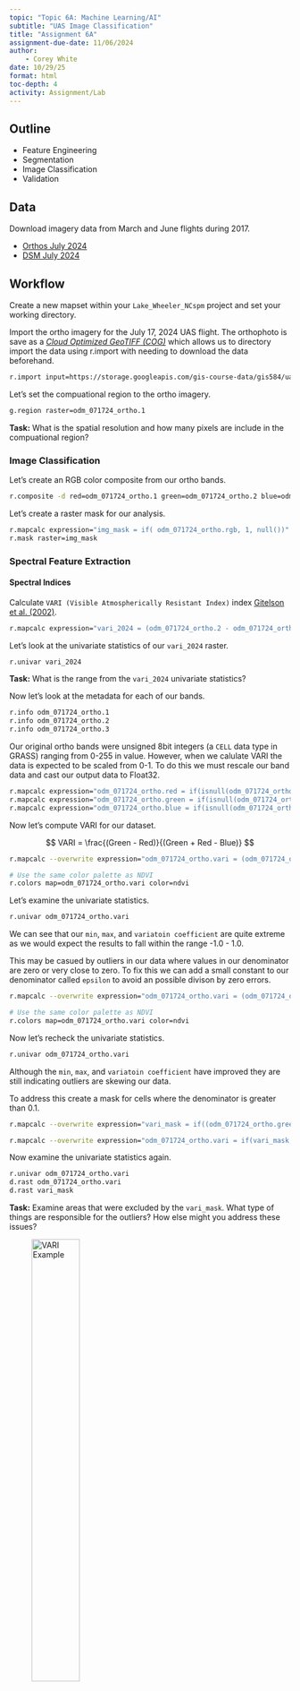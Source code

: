 ```yaml
---
topic: "Topic 6A: Machine Learning/AI"
subtitle: "UAS Image Classification"
title: "Assignment 6A"
assignment-due-date: 11/06/2024
author:
    - Corey White
date: 10/29/25
format: html
toc-depth: 4
activity: Assignment/Lab
---
```


## Outline

<!-- - Visual Change
- Binary Change -->
- Feature Engineering
- Segmentation
- Image Classification
- Validation

## Data

Download imagery data from March and June flights during 2017.

<!-- - [Orthos June 2017]({{< var data.lake_wheeler_flight_Jun_2017_orthos >}}) -->
- [Orthos July 2024]({{< var data.lake_wheeler_flight_July_17_2024_orthophoto >}})
- [DSM July 2024]({{< var data.lake_wheeler_flight_July_17_2024_dsm >}})

## Workflow

Create a new mapset within your `Lake_Wheeler_NCspm` project and set your working directory.

Import the ortho imagery for the July 17, 2024 UAS flight. The orthophoto is save as a [*Cloud Optimized GeoTIFF (COG)*](http://cogeo.org/) which allows us to directory import the data using r.import with needing to download the data beforehand.

```bash
r.import input=https://storage.googleapis.com/gis-course-data/gis584/uas-flight-data/Lake%20Wheeler%20-%20NCSU/071724/odm_orthophoto.tif resample=nearest output=odm_071724_ortho
```

Let's set the compuational region to the ortho imagery.

```bash
g.region raster=odm_071724_ortho.1
```

:::{.callout-important}
**Task:** What is the spatial resolution and how many pixels are include in the compuational region?
:::

<!-- ### Find overlaping areas

```bash
  r.series input="ortho_2017_06_02,ortho_2017_06_02" output="series_count" method=count
``` -->

<!-- :::{.callout-important}
**Task:** Create a raster mask using raster algebra (`r.mapcalc`) to generate a raster where if both rasters overlap set the new raster to equal `1` else `null`.
::: -->

<!-- ### Visual Change Detection

Map Swipe Tool `File -> Map Swipe` select your top left raster map and bottom/right raster map and press `OK`. Use the slider to examine the differences between to two dates. -->

<!-- :::{.callout-important}
**Task:** Describe the difference you see between the two dates.
::: -->

<!-- ### Binary Change Detection -->

<!-- ### Image differencing

```bash
r.mapcalc expression=rgb_diff = ortho_2017_03_29  -  ortho_2017_06_02
r.colors -e map=rgb_diff color=bcyr
``` -->

### Image Classification

Let's create an RGB color composite from our ortho bands.

```bash
r.composite -d red=odm_071724_ortho.1 green=odm_071724_ortho.2 blue=odm_071724_ortho.3 output=odm_071724_ortho.rgb
```

Let's create a raster mask for our analysis.

```bash
r.mapcalc expression="img_mask = if( odm_071724_ortho.rgb, 1, null())"
r.mask raster=img_mask
```

### Spectral Feature Extraction

#### Spectral Indices

Calculate `VARI (Visible Atmospherically Resistant Index)` index [Gitelson et al. (2002)](https://digitalcommons.unl.edu/cgi/viewcontent.cgi?article=1151&context=natrespapers).

```bash
r.mapcalc expression="vari_2024 = (odm_071724_ortho.2 - odm_071724_ortho.1) / (odm_071724_ortho.2 + odm_071724_ortho.1 - odm_071724_ortho.3)"
```

Let's look at the univariate statistics of our `vari_2024` raster.

```bash
r.univar vari_2024
```

:::{.callout-important}
**Task:** What is the range from the `vari_2024` univariate statistics?
:::

Now let's look at the metadata for each of our bands.

```bash
r.info odm_071724_ortho.1
r.info odm_071724_ortho.2
r.info odm_071724_ortho.3
```

Our original ortho bands were unsigned 8bit integers (a `CELL` data type in GRASS) ranging from 0-255 in value. However, when we calulate VARI the data is expected to be scaled from 0-1. To do this we must rescale our band data and cast our output data to Float32.

```bash
r.mapcalc expression="odm_071724_ortho.red = if(isnull(odm_071724_ortho.1), null(), float(odm_071724_ortho.1) / 255.0)"
r.mapcalc expression="odm_071724_ortho.green = if(isnull(odm_071724_ortho.2), null(), float(odm_071724_ortho.2) / 255.0)"
r.mapcalc expression="odm_071724_ortho.blue = if(isnull(odm_071724_ortho.3), null(), float(odm_071724_ortho.3) / 255.0)"
```

Now let's compute VARI for our dataset.

$$
VARI = \frac{(Green - Red)}{(Green + Red - Blue)}
$$

```bash
r.mapcalc --overwrite expression="odm_071724_ortho.vari = (odm_071724_ortho.green - odm_071724_ortho.red) / (odm_071724_ortho.green + odm_071724_ortho.red - odm_071724_ortho.blue)"

# Use the same color palette as NDVI
r.colors map=odm_071724_ortho.vari color=ndvi
```

Let's examine the univariate statistics.

```bash
r.univar odm_071724_ortho.vari
```

We can see that our `min`, `max`, and `variatoin coefficient` are quite extreme as we would expect the results to fall within the range -1.0 - 1.0.

This may be casued by outliers in our data where values in our denominator are zero or very close to zero. To fix this we can add a small constant to our denominator called `epsilon` to avoid an possible divison by zero errors.

```bash
r.mapcalc --overwrite expression="odm_071724_ortho.vari = (odm_071724_ortho.green - odm_071724_ortho.red) / (odm_071724_ortho.green + odm_071724_ortho.red - odm_071724_ortho.blue + 0.01)"

# Use the same color palette as NDVI
r.colors map=odm_071724_ortho.vari color=ndvi
```

Now let's recheck the univariate statistics.

```bash
r.univar odm_071724_ortho.vari
```

Although the `min`, `max`, and `variatoin coefficient` have improved they are still indicating outliers are skewing our data.

To address this create a mask for cells where the denominator is greater than 0.1. 

```bash
r.mapcalc --overwrite expression="vari_mask = if((odm_071724_ortho.green + odm_071724_ortho.red - odm_071724_ortho.blue) > 0.3, 1, null())"

r.mapcalc --overwrite expression="odm_071724_ortho.vari = if(vari_mask, (odm_071724_ortho.green - odm_071724_ortho.red) / (odm_071724_ortho.green + odm_071724_ortho.red - odm_071724_ortho.blue), null())"
```

Now examine the univariate statistics again.

```bash
r.univar odm_071724_ortho.vari
d.rast odm_071724_ortho.vari
d.rast vari_mask
```

:::{.callout-important}
**Task:** Examine areas that were excluded by the `vari_mask`. What type of things are responsible for the outliers? How else might you address these issues?
:::


![VARI Example](../images/lake_wheeler_vari.png){width=45%}

#### Low Pass Filters

We will now compute a *smooth* layer to remove noise from our data with the [r.neighbors](https://grass.osgeo.org/grass84/manuals/r.neighbors.html) tool. To do this we will compute the mean value for each pixel using a 27x27 moving window.

```bash
r.neighbors input=odm_071724_ortho.red size=27 method=average output=odm_071724_ortho.red.27x27mean
```

![27x27 Moving Window Mean](../images/low_pass_filter_mean_moving_window_red.png){width=45%}

#### High Pass Filters

We will now create a layer to define our edges using the `zero-crossings` edge detection method implemented as [i.zc](https://grass.osgeo.org/grass-stable/manuals/i.zc.html) in GRASS GIS.

```bash
i.zc --overwrite input=odm_071724_ortho.green output=odm_071724_ortho.green.zc threshold=0.5
```

```bash
r.neighbors -c input=odm_071724_ortho.green size=7 method=variance output=odm_071724_ortho.green.7x7variance
```

![](../images/high_pass_filter_variance_moving_window_green.png){width=40%}
![](../images/high_pass_filter_variance_moving_window_green2.png){width=40%}

:::{.callout-important}
**Task:** Find a nice color scheme to display `odm_071724_ortho.green.7x7variance` and describe what information can be derived from the map.
:::
<!-- ```bash
r.neighbors -c input=odm_071724_ortho.green size=7 method=range output=odm_071724_ortho.green.range
``` -->

<!-- ```bash
r.neighbors -c input=odm_071724_dsm size=3 method=range output=odm_071724_dsm.3x3range
r.neighbors -c input=odm_071724_dsm size=3 method=stddev output=odm_071724_dsm.3x3stddev
r.neighbors -c input=odm_071724_dsm size=3 method=maximum output=odm_071724_dsm.3x3maximum
``` -->

#### Texture Features

Now we will calcuate the texture features Angular Second Moment (asm), Correlation (corr), and Contrast (con)
 for our green band using [r.texture](https://grass.osgeo.org/grass-stable/manuals/r.texture.html) which implements Haralick et al. (1973) Grey level co-occurrence matrix (GLCM).



```bash
r.texture odm_071724_ortho.green output=odm_071724_ortho.green_texture method="asm,contrast,corr" -s
```

![Angular Second Moment](../images/glcm_asm45.png){width=25%}
![Correlation](../images/glcm_cor45.png){width=25%}
![Contrast](../images/glcm_contr45.png){width=25%}

### Topographic Features Extraction

Not all features need to come from spectal data! You can use data from the DSM to provide more data when training your classification model.

To start import the DSM data from the July, 2024 flight.

```bash
r.import resample=bilinear extent=region input=https://storage.googleapis.com/gis-course-data/gis584/uas-flight-data/Lake%20Wheeler%20-%20NCSU/071724/dsm.tif output=odm_071724_dsm

# (Optional) Set the color table and create a relief map for viusalization
r.colors map=odm_071724_dsm color=elevation
r.relief input=odm_071724_dsm output=dsm_relief
```

#### Slope and Aspect

Calculate slope and aspect using [r.slope.aspect](https://grass.osgeo.org/grass-stable/manuals/r.slope.aspect.html)

```bash
r.slope.aspect elevation=odm_071724_dsm slope=odm_071724_slope aspect=odm_071724_aspect pcurvature=odm_071724_pcurv tcurvature=odm_071724_tcurv
```

#### Terrain Forms

Now derive terrain forms form the the DSM using [r.geomorphon](https://grass.osgeo.org/grass-stable/manuals/r.geomorphon.html).

```bash
r.geomorphon elevation=odm_071724_dsm forms=geomorphon search=3 skip=0 flat=1 dist=0
```

### Create Imagery Group

GRASS GIS uses imagery groups ([i.group](https://grass.osgeo.org/grass84/manuals/i.group.html)) to manage imagery data.

Let's start by creating a new imagery group called `rgb_group` with the subgroup `rgb_group` and add the red, green, and blue bands to the group/subgroup.

```bash
i.group group=rgb_group subgroup=rgb_group input=odm_071724_ortho.red,odm_071724_ortho.green,odm_071724_ortho.blue
```

You can now check that it worked by viewing which rasters are in the group (`rgb_group`) and subgroup (`rgb_group`).

```bash
i.group -l group=rgb_group subgroup=rgb_group
```

Let's now add some of our other derived features to the group (`analysis_bands`) in a new subgroup called `analysis_bands`.

```bash
i.group group=analysis_bands subgroup=analysis_bands input=odm_071724_ortho.vari,odm_071724_ortho.blue,odm_071724_ortho.red.27x27mean,odm_071724_dsm,odm_071724_slope,odm_071724_aspect,geomorphon,odm_071724_ortho.green.7x7variance
```

### Image Segmentation

Install [i.superpixels.slic](https://grass.osgeo.org/grass-stable/manuals/addons/i.superpixels.slic.html) GRASS Addon using the `g.extension` command.

```bash
g.extension i.superpixels.slic
```

Let's see if we can segment the fields.

```bash
i.superpixels.slic input=rgb_group output=superpixels num_pixels=10000
r.to.vect input=superpixels output=superpixels type=area
```

We can now evaluate our segments statistics.

For example we can calculate the mean VARI value for each vector segment.

:::{.callout-caution}
If you run this command as givin it will take a long time to run. Try to reduce the number of segments to speed things up.
:::

```bash
v.rast.stats map=superpixels_analy raster=odm_071724_ortho.vari column_prefix=vari method=average
```

Let's see if we can improve our segmentation to capture individual crops in the field.

```bash
i.superpixels.slic input=analysis_bands output=superpixels_analysis step=7 compactness=0.8 minsize=15 memory=2000
```

For our object based classification we will use [i.segment.stats](https://grass.osgeo.org/grass-stable/manuals/addons/i.segment.stats.html) to generate multiple statistics about our segments at once.

To do this we must first install [i.segment.stats](https://grass.osgeo.org/grass-stable/manuals/addons/i.segment.stats.html).

```bash
g.extension i.segment.stats
```

Compute the mean, standard deviation, and sum for each feature per segment. We also compute details about the geomertry of each segment such as the area, perimeter, and compactness.   

:::{.callout-caution}
If you run this command as givin it will take a long time to run. Try to reduce the number of segments to speed things up.
:::

```bash
i.segment.stats map=superpixels rasters=odm_071724_ortho.red,odm_071724_ortho.green,odm_071724_ortho.blue raster_statistics="mean,stddev,sum" vectormap=segment_stats processes=3
```
### Classification

For classification we are going to use a decision tree based model called a RandomForest. To do this we need to install the GRASS GIS addon [r.learn.ml](https://grass.osgeo.org/grass-stable/manuals/addons/r.learn.ml.html) which gives us access to models from the [scikit learn](https://scikit-learn.org/stable/) python library.

```bash
g.extension extension=r.learn.ml2
```

#### Sampling

One benifit of using the RandomForest classification model is that it utilizes a sampling strategy know as *bootstraping*. It does this by using out-of-bag samples (OOB) for each decision tree in the model. The OOB samples are used to calculate error, which works as a cross-validation mechanism and helps maintain diversity between decision trees.  

However, many models require you to sample your data independently. To do this you can perform and random sample using [r.random](https://grass.osgeo.org/grass-stable/manuals/r.random.html) or a stratified random sample using [r.sample.category](https://grass.osgeo.org/grass84/manuals/addons/r.sample.category.html).

Let's import NLCD 2019 land cover data to perform the sampling.

:::{.callout-caution}
When importing COGs make sure to set the `extent=region` to make sure you are only downloading the data you need.
:::

```bash
r.import input=https://storage.googleapis.com/stac-data/Spatial_Data/LandUse/NLCD_Land_Cover_L48/nlcd_2019_cog/nlcd_2019_cog.tif output=nlcd_2019 extent=region resolution=region resample=nearest
```

Start by sampling 1000 points from `nlcd_2019`.

```bash
r.random -s input=nlcd_2019 npoints=1000 raster=nlcd_2019_random_pixels vector=nlcd_2019_random_pixels

# Display the sample data
d.vect nlcd_2019_random_pixels
```

Now do a stratified random sample using [r.sample.category](https://grass.osgeo.org/grass84/manuals/addons/r.sample.category.html).

First download the addon

```bash
g.extension r.sample.category
```

Now run the command to take 1000 samples from each land cover class.

```bash
r.sample.category input=nlcd_2019 output=nlcd_2019_strat_samples npoints=1000

# Display the sample data
d.vect nlcd_2019_strat_samples
```

#### Train Model

To train the model you will use [r.learn.train](https://grass.osgeo.org/grass-stable/manuals/addons/r.learn.train.html). The random forest model requires us to provide a [training_map](resources/training.gpkg) and our imagery group. To save time use our `rgb_group`, but in practice you should using the `analysis_bands` group that contains the additional features you created.

Training data can be downloaded here: [Download Training Data](resources/training.gpkg) or you can create your own using the `g.gui.iclass` tool found at `Imagery -> Classify image -> Interactive input for supervised classification`.

To use the downloaded training data you need to fisrt import `training.gpkg` into GRASS.

```bash
v.import input=training.gpkg layer=training output=training
```

The training module [r.learn.train](https://grass.osgeo.org/grass-stable/manuals/addons/r.learn.train.html) expects the `training_map` parameter to be a raster, so you need to convert the training data to raster where the raster values matches each categories class.

```bash
v.to.rast input=training output=training_rf use=attr attribute_column=cat_ label_column=class
```

:::{.callout-warning}
Model training can take a long time to run. If you are having issues running on your local machine try resampling the data to 1m resolution.
:::

```bash
r.learn.train group=rgb_group training_map=training_rf model_name=RandomForestClassifier n_estimators=500 save_model=rf_model.gz max_features=3 fimp_file=feature_importance.csv -f
```

The trained model will be save as `rf_model.gz`.

#### Feature Importance

You can calculate the feature importance by using the `-f` flag and saving the results to a csv file using the parameter `fimp_file`. Our feature importance is saved to `feature_importance.csv`.

The features with higher the importance scores indicate they are more influential in making predictions. While features with  low importance, could potentially be removed to simplify the model.


#### Run Model

To use the model run [r.learn.predict](https://grass.osgeo.org/grass-stable/manuals/addons/r.learn.predict.html) by loading the model ([`rf_model.gz`](https://storage.googleapis.com/gis-course-data/gis584/uas-flight-data/Lake%20Wheeler%20-%20NCSU/071724/rf_model.gz)) you create during training.

```bash
r.learn.predict group=rgb_group load_model=rf_model.gz output=rf_basic_classification
```

Now we can check the categories and set the colors.

You can download the color table here [category_colors.txt](resources/category_colors.txt) or copy the rules here

```bash
1 255:0:0
2 0:128:0
3 255:255:0
4 139:105:20
5 127:127:127
6 128:0:128
7 144:238:144
8 165:42:42
9 255:165:0
nv white
```

```bash
# check raster categories - they are automatically applied to the classification output
r.category rf_classification
r.colors map=rf_basic_classification rules=category_colors.txt
```
![](../images/basic_classification.png)

#### Model Validation

We will now evaluate our model by looking at the models confussion matrix, overvall accuracy, and kappa coefficient using the GRASS addon [r.confusionmatrix](https://grass.osgeo.org/grass84/manuals/addons/r.confusionmatrix.html).

To begin we first need to install the addon.

```bash
g.extension r.confusionmatrix
```

Now run [r.confusionmatrix](https://grass.osgeo.org/grass84/manuals/addons/r.confusionmatrix.html)  

```bash
r.confusionmatrix classification=rf_basic_classification raster_reference=training_rf -m -d
```

The output for our classified model will look similar to below

**Overall accuracy**

Number of correct pixels / total number of pixels

`Overall Accuracy, 97.07`


**User Accuracy**

* From the perspective of the user of the classified map, how accurate is the map?
* For a given class, how many of the pixels on the map are actually what they say they are?
* Calculated as: Number correctly identified in a given map class / Number claimed to be in that map class

**Producer Accuracy**

* From the perspective of the maker of the classified map, how accurate is the map?
* For a given class in reference plots, how many of the pixels on the map are labeled correctly?
* Calculated as: Number correctly identified in ref. plots of a given class / Number actually in that reference class

**Commission Error**

Commission error refers to sites that are classified as to reference sites that were left out (or omitted) from the correct class in the classified map. Commission errors are calculated by reviewing the classified sites for incorrect classifications.

Commission Error = 100 % - User Accuracy

**Omission Error**

Omission error refers to reference sites that were left out (or omitted) from the correct class in the classified map. The real land cover type was left out or omitted from the classified map.

Omission Error = 100 % - Producer Accuracy

**Kappa coefficient**

It characterizes the degree of matching between reference data set and classification.

- **Kappa = 0**: indicates that obtained agreement equals chance agreement.
- **Kappa > 0**: indicates that obtained agreement is greater than chance agreement.
- **Kappa < 0**: indicates that obtained agreement is smaller than chance agreement.
- **Kappa = 1**: is perfect agreement.

`Kappa coefficient, 0.85`

:::{.callout-important}
**Task:** Interpret how well the model is performing. Which classes are performing well? Which need to be improved?
:::

|       Category         | buildings            | trees               | fields               | ground               | road               | car               | crop               |  	farm equipment               | bale               | User Accuracy   | Commission Error |
|----------------|---------------|-----------------|-----------------|----------------|---------------|-----------------|-----------------|---------------|-----------------|-----------------|
|   buildings     | 80379           | 63              | 22              | 6               | 70              | 27              | 1               | 34              | 24              | 99.69           | 0.31            |
|   trees         | 118             | 264667          | 25671           | 0               | 237             | 2               | 105             | 44              | 0               | 91.0            | 9.0             |
|                 fields        | 610             | 77160           | 6187667         | 16564           | 53766           | 268             | 762             | 2636            | 133             | 97.6            | 2.4             |
|                 ground        | 57              | 1               | 8871            | 45799           | 3132            | 1               | 2               | 151             | 0               | 78.94           | 21.06           |
|                 road          | 409             | 58              | 7070            | 1559            | 221794          | 1709            | 1               | 395             | 77              | 95.16           | 4.84            |
|                 car           | 75              | 2               | 38              | 0               | 2694            | 19216           | 0               | 18              | 1095            | 83.05           | 16.95           |
|                 crop          | 0               | 1               | 2               | 0               | 2               | 0               | 36              | 0               | 0               | 87.8            | 12.2            |
|                 farm equipment| 32              | 9               | 88              | 5               | 46              | 19              | 0               | 4311            | 1               | 95.57           | 4.43            |
|                 bale          | 20              | 0               | 2               | 0               | 5               | 2               | 0               | 1               | 719             | 95.99           | 4.01            |
|                 Producer Accuracy | 98.38       | 77.4            | 99.33           | 71.64           | 78.72           | 90.45           | 3.97            | 56.8            | 35.09                   |


